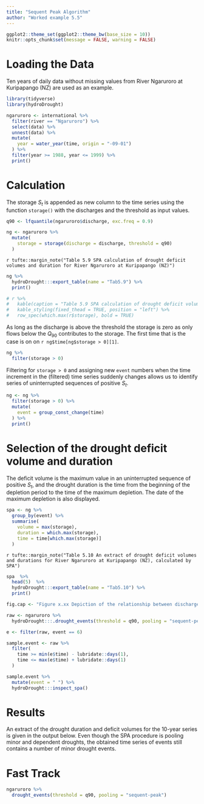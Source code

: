 ```yaml
---
title: "Sequent Peak Algorithm"
author: "Worked example 5.5"
---
```


```r
ggplot2::theme_set(ggplot2::theme_bw(base_size = 10))
knitr::opts_chunk$set(message = FALSE, warning = FALSE)
```

# Loading the Data

Ten years of daily data without missing values from River Ngaruroro at Kuripapango (NZ) 
are used as an example. 

```r
library(tidyverse)
library(hydroDrought)

ngaruroro <- international %>%
  filter(river == "Ngaruroro") %>%
  select(data) %>%
  unnest(data) %>%
  mutate(
    year = water_year(time, origin = "-09-01")
  ) %>%
  filter(year >= 1988, year <= 1999) %>%
  print()

```

# Calculation
The storage $S_t$ is appended as new column to the time series using the function 
`storage()` with the discharges and the threshold as input values. 

```r
q90 <- lfquantile(ngaruroro$discharge, exc.freq = 0.9) 

ng <- ngaruroro %>%
  mutate(
    storage = storage(discharge = discharge, threshold = q90)
  ) 
```

`r tufte::margin_note("Table 5.9 SPA calculation of drought deficit volumes and duration for River Ngaruroro at Kuripapango (NZ)")`
```r
ng %>%
  hydroDrought:::export_table(name = "Tab5.9") %>%
  print()

# r %>%
#   kable(caption = "Table 5.9 SPA calculation of drought deficit volumes and duration for River Ngaruroro at Kuripapango (NZ)")  %>% 
#   kable_styling(fixed_thead = TRUE, position = "left") %>%
#   row_spec(which.max(r$storage), bold = TRUE)
```


As long as the discharge is above the threshold the storage is zero as only 
flows below the $Q_90$ contributes to the storage. The first time that is the 
case is on on `r ng$time[ng$storage > 0][1]`.

```r
ng %>%
  filter(storage > 0)
```


Filtering for `storage > 0` and assigning new `event` numbers when the time increment
in the (filtered) time series suddenly changes allows us to identify 
series of uninterrupted sequences of positive $S_t$. 

```r
ng <- ng %>%
  filter(storage > 0) %>%
  mutate(
    event = group_const_change(time)
  ) %>%
  print()
```

# Selection of the drought deficit volume and duration
The deficit volume is the maximum value in an uninterrupted sequence of positive 
$S_t$, and the drought duration is the time from the beginning of the depletion 
period to the time of the maximum depletion. The date of the maximum depletion 
is also displayed.

```r
spa <- ng %>%
  group_by(event) %>%
  summarise(
    volume = max(storage), 
    duration = which.max(storage),
    time = time[which.max(storage)]
  )
```


`r tufte::margin_note("Table 5.10 An extract of drought deficit volumes and durations for River Ngaruroro at Kuripapango (NZ), calculated by SPA")`
```r
spa  %>%
  head(5)  %>%
  hydroDrought:::export_table(name = "Tab5.10") %>%
  print()
```


```r
fig.cap <- "Figure x.xx Depiction of the relationship between discharge $Q_t$ and storage $Q_t$ for drought event number 3."
```
```r
raw <- ngaruroro %>%
  hydroDrought:::.drought_events(threshold = q90, pooling = "sequent-peak") 

e <- filter(raw, event == 6)

sample.event <- raw %>%
  filter(
    time >= min(e$time) - lubridate::days(1), 
    time <= max(e$time) + lubridate::days(1)
  ) 

sample.event %>%
  mutate(event = " ") %>%
  hydroDrought:::inspect_spa()
```


# Results

An extract of the drought duration and deficit volumes for the 10-year series 
is given in the output below. Even though the SPA procedure is pooling minor and
dependent droughts, the obtained time series of events still contains a number 
of minor drought events.

# Fast Track

```r
ngaruroro %>%
  drought_events(threshold = q90, pooling = "sequent-peak") 
```


